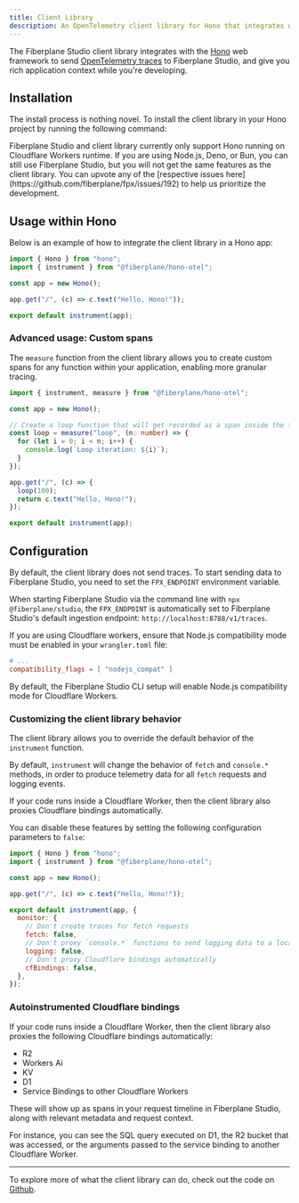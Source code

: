 ```yaml
---
title: Client Library
description: An OpenTelemetry client library for Hono that integrates with Fiberplane Studio
---
```



The Fiberplane Studio client library integrates with the [Hono](https://hono.dev/) web framework to send [OpenTelemetry traces](https://opentelemetry.io/docs/concepts/signals/traces/) to Fiberplane Studio, and give you rich application context while you're developing.

<LinkCard
  title="View the code on GitHub"
  description=""
  href="https://github.com/fiberplane/fpx/tree/main/packages/client-library-otel"
  icon="external"
/>

## Installation

The install process is nothing novel. To install the client library in your Hono project by running the following command:

<PackageManagers pkg="@fiberplane/hono-otel" />

<Aside type="caution">
  Fiberplane Studio and client library currently only support Hono running on
  Cloudflare Workers runtime. If you are using Node.js, Deno, or Bun, you can
  still use Fiberplane Studio, but you will not get the same features as the
  client library. You can upvote any of the [respective issues
  here](https://github.com/fiberplane/fpx/issues/192) to help us prioritize the
  development.
</Aside>

## Usage within Hono

Below is an example of how to integrate the client library in a Hono app:

```ts ins={2,8} title="index.ts"
import { Hono } from "hono";
import { instrument } from "@fiberplane/hono-otel";

const app = new Hono();

app.get("/", (c) => c.text("Hello, Hono!"));

export default instrument(app);
```

### Advanced usage: Custom spans

The `measure` function from the client library allows you to create custom spans for any function within your application, enabling more granular tracing.

```ts ins={6-10} title="index.ts"
import { instrument, measure } from "@fiberplane/hono-otel";

const app = new Hono();

// Create a loop function that will get recorded as a span inside the trace for a incoming given request
const loop = measure("loop", (n: number) => {
  for (let i = 0; i < n; i++) {
    console.log(`Loop iteration: ${i}`);
  }
});

app.get("/", (c) => {
  loop(100);
  return c.text("Hello, Hono!");
});

export default instrument(app);
```

## Configuration

By default, the client library does not send traces. To start sending data to Fiberplane Studio, you need to set the `FPX_ENDPOINT` environment variable.

When starting Fiberplane Studio via the command line with `npx @fiberplane/studio`, the `FPX_ENDPOINT` is automatically set to Fiberplane Studio's default ingestion endpoint: `http://localhost:8788/v1/traces`.

If you are using Cloudflare workers, ensure that Node.js compatibility mode must be enabled in your `wrangler.toml` file:

```toml title="wrangler.toml"
# ...
compatibility_flags = [ "nodejs_compat" ]
```

By default, the Fiberplane Studio CLI setup will enable Node.js compatibility mode for Cloudflare Workers.

### Customizing the client library behavior

The client library allows you to override the default behavior of the `instrument` function.

By default, `instrument` will change the behavior of `fetch` and `console.*` methods, in order to produce telemetry data for all `fetch` requests and logging events.

If your code runs inside a Cloudflare Worker, then the client library also proxies Cloudflare bindings automatically.

You can disable these features by setting the following configuration parameters to `false`:

```js ins={9-14} title="index.ts"
import { Hono } from "hono";
import { instrument } from "@fiberplane/hono-otel";

const app = new Hono();

app.get("/", (c) => c.text("Hello, Hono!"));

export default instrument(app, {
  monitor: {
    // Don't create traces for fetch requests
    fetch: false,
    // Don't proxy `console.*` functions to send logging data to a local FPX server
    logging: false,
    // Don't proxy Cloudflare bindings automatically
    cfBindings: false,
  },
});
```

### Autoinstrumented Cloudflare bindings

If your code runs inside a Cloudflare Worker, then the client library also proxies the following Cloudflare bindings automatically:

- R2
- Workers Ai
- KV
- D1
- Service Bindings to other Cloudflare Workers

These will show up as spans in your request timeline in Fiberplane Studio, along with relevant metadata and request context.

For instance, you can see the SQL query executed on D1, the R2 bucket that was accessed, or the arguments passed to the service binding to another Cloudflare Worker.

***

To explore more of what the client library can do, check out the code on [Github](https://github.com/fiberplane/fpx/tree/main/packages/client-library-otel).
